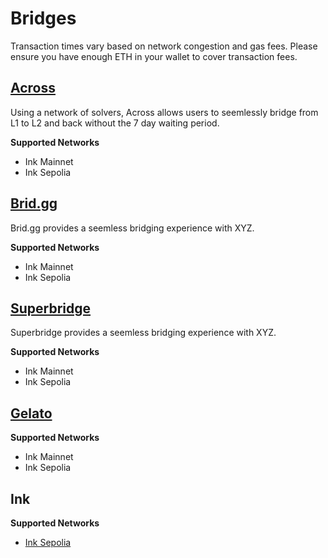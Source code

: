 
# Bridges

<Callout type="info" emoji="ℹ️">
  Transaction times vary based on network congestion and gas fees. Please ensure
  you have enough ETH in your wallet to cover transaction fees.
</Callout>

## [Across](https://across.io)

Using a network of solvers, Across allows users to seemlessly bridge from L1 to L2 and back without the 7 day waiting period.

**Supported Networks**

- Ink Mainnet
- Ink Sepolia

## [Brid.gg](https://brid.gg/)

Brid.gg provides a seemless bridging experience with XYZ.

**Supported Networks**

- Ink Mainnet
- Ink Sepolia

## [Superbridge](https://superbridge.app/)

Superbridge provides a seemless bridging experience with XYZ.

**Supported Networks**

- Ink Mainnet
- Ink Sepolia

## [Gelato](http://bridge-gel.inkonchain.com/)

**Supported Networks**

- Ink Mainnet
- Ink Sepolia

## Ink

**Supported Networks**

- [Ink Sepolia](https://inkonchain.com/bridge)
